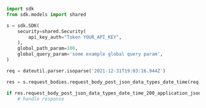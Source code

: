 ```python showLineNumbers copy filename="Request Body Post Json Data Types Date Time usage example"
import sdk
from sdk.models import shared

s = sdk.SDK(
    security=shared.Security(
        api_key_auth="Token YOUR_API_KEY",
    ),
    global_path_param=100,
    global_query_param='some example global query param',
)

req = dateutil.parser.isoparse('2021-12-31T19:03:16.944Z')

res = s.request_bodies.request_body_post_json_data_types_date_time(req)

if res.request_body_post_json_data_types_date_time_200_application_json_object is not None:
    # handle response
```
